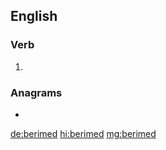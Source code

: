 ==English==

===Verb===
{{head|en|verb form}}

# {{en-past of|berime}}

===Anagrams===
* {{l|en|bemired}}

[[de:berimed]]
[[hi:berimed]]
[[mg:berimed]]